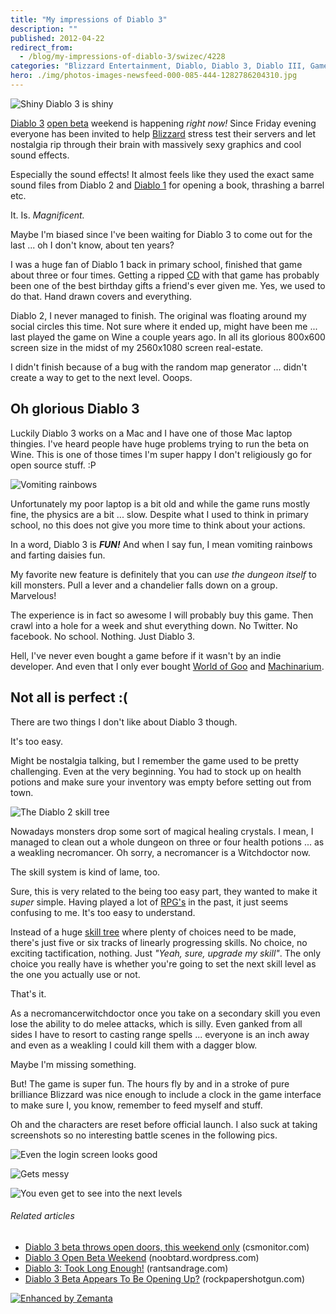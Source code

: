 ```yaml
---
title: "My impressions of Diablo 3"
description: ""
published: 2012-04-22
redirect_from:
  - /blog/my-impressions-of-diablo-3/swizec/4228
categories: "Blizzard Entertainment, Diablo, Diablo 3, Diablo III, Games, Uncategorized, Video Games, World of Goo"
hero: ./img/photos-images-newsfeed-000-085-444-1282786204310.jpg
---
```


![Shiny Diablo 3 is shiny](https://swizec.com/wp-content/uploads/2012/04/Screen-Shot-2012-04-22-at-12.59.00-AM.png "Shiny Diablo 3 is shiny")

[Diablo 3](http://www.gamespot.com/diablo-iii/ "Diablo III") [open beta](http://en.wikipedia.org/wiki/Software_release_life_cycle "Software release life cycle") weekend is happening _right now!_ Since Friday evening everyone has been invited to help [Blizzard](http://www.blizzard.com/ "Blizzard Entertainment") stress test their servers and let nostalgia rip through their brain with massively sexy graphics and cool sound effects.

Especially the sound effects! It almost feels like they used the exact same sound files from Diablo 2 and [Diablo 1](http://us.blizzard.com/en-us/games/legacy/ "Diablo (video game)") for opening a book, thrashing a barrel etc.

It. Is. _Magnificent._

Maybe I'm biased since I've been waiting for Diablo 3 to come out for the last ... oh I don't know, about ten years?

I was a huge fan of Diablo 1 back in primary school, finished that game about three or four times. Getting a ripped [CD](http://en.wikipedia.org/wiki/Compact_Disc "Compact Disc") with that game has probably been one of the best birthday gifts a friend's ever given me. Yes, we used to do that. Hand drawn covers and everything.

Diablo 2, I never managed to finish. The original was floating around my social circles this time. Not sure where it ended up, might have been me ... last played the game on Wine a couple years ago. In all its glorious 800x600 screen size in the midst of my 2560x1080 screen real-estate.

I didn't finish because of a bug with the random map generator ... didn't create a way to get to the next level. Ooops.

## Oh glorious Diablo 3

Luckily Diablo 3 works on a Mac and I have one of those Mac laptop thingies. I've heard people have huge problems trying to run the beta on Wine. This is one of those times I'm super happy I don't religiously go for open source stuff. :P

![Vomiting rainbows](./img/photos-images-newsfeed-000-085-444-1282786204310.jpg "Vomiting rainbows")

Unfortunately my poor laptop is a bit old and while the game runs mostly fine, the physics are a bit ... slow. Despite what I used to think in primary school, no this does not give you more time to think about your actions.

In a word, Diablo 3 is _**FUN!**_ And when I say fun, I mean vomiting rainbows and farting daisies fun.

My favorite new feature is definitely that you can _use the dungeon itself_ to kill monsters. Pull a lever and a chandelier falls down on a group. Marvelous!

The experience is in fact so awesome I will probably buy this game. Then crawl into a hole for a week and shut everything down. No Twitter. No facebook. No school. Nothing. Just Diablo 3.

Hell, I've never even bought a game before if it wasn't by an indie developer. And even that I only ever bought [World of Goo](http://www.worldofgoo.com "World of Goo") and [Machinarium](http://en.wikipedia.org/wiki/Machinarium "Machinarium").

## Not all is perfect :(

There are two things I don't like about Diablo 3 though.

It's too easy.

Might be nostalgia talking, but I remember the game used to be pretty challenging. Even at the very beginning. You had to stock up on health potions and make sure your inventory was empty before setting out from town.

![The Diablo 2 skill tree](./img/_ICutuhWaLzY-TIhLtDhokmI-AAAAAAAAADM-of5D3oM9yrk-s1600-diablo2skilltree.jpg "The Diablo 2 skill tree")

Nowadays monsters drop some sort of magical healing crystals. I mean, I managed to clean out a whole dungeon on three or four health potions ... as a weakling necromancer. Oh sorry, a necromancer is a Witchdoctor now.

The skill system is kind of lame, too.

Sure, this is very related to the being too easy part, they wanted to make it _super_ simple. Having played a lot of [RPG's](http://en.wikipedia.org/wiki/Role-playing_game "Role-playing game") in the past, it just seems confusing to me. It's too easy to understand.

Instead of a huge [skill tree](http://en.wikipedia.org/wiki/Technology_tree "Technology tree") where plenty of choices need to be made, there's just five or six tracks of linearly progressing skills. No choice, no exciting tactification, nothing. Just _"Yeah, sure, upgrade my skill"_. The only choice you really have is whether you're going to set the next skill level as the one you actually use or not.

That's it.

As a necromancerwitchdoctor once you take on a secondary skill you even lose the ability to do melee attacks, which is silly. Even ganked from all sides I have to resort to casting range spells ... everyone is an inch away and even as a weakling I could kill them with a dagger blow.

Maybe I'm missing something.

But! The game is super fun. The hours fly by and in a stroke of pure brilliance Blizzard was nice enough to include a clock in the game interface to make sure I, you know, remember to feed myself and stuff.

Oh and the characters are reset before official launch. I also suck at taking screenshots so no interesting battle scenes in the following pics.

![Even the login screen looks good](https://swizec.com/wp-content/uploads/2012/04/Screen-Shot-2012-04-21-at-11.24.12-PM.png "Even the login screen looks good")

![Gets messy](https://swizec.com/wp-content/uploads/2012/04/Screen-Shot-2012-04-22-at-12.31.41-AM.png "Gets messy")

![You even get to see into the next levels](https://swizec.com/wp-content/uploads/2012/04/Screen-Shot-2012-04-22-at-1.13.55-AM.png "You even get to see into the next levels")

###### Related articles

- [Diablo 3 beta throws open doors, this weekend only](http://www.csmonitor.com/Innovation/Horizons/2012/0420/Diablo-3-beta-throws-open-doors-this-weekend-only) (csmonitor.com)
- [Diablo 3 Open Beta Weekend](http://noobtard.wordpress.com/2012/04/21/diablo-3-open-beta-weekend/) (noobtard.wordpress.com)
- [Diablo 3: Took Long Enough!](http://rantsandrage.com/2012/04/21/diablo-3-took-long-enough/) (rantsandrage.com)
- [Diablo 3 Beta Appears To Be Opening Up?](http://www.rockpapershotgun.com/2012/04/18/diablo-3-beta-appears-to-be-public/) (rockpapershotgun.com)

[![Enhanced by Zemanta](https://img.zemanta.com/zemified_e.png?x-id=f870fedc-f979-41d1-9f4f-75b922453237)](http://www.zemanta.com/ "Enhanced by Zemanta")
